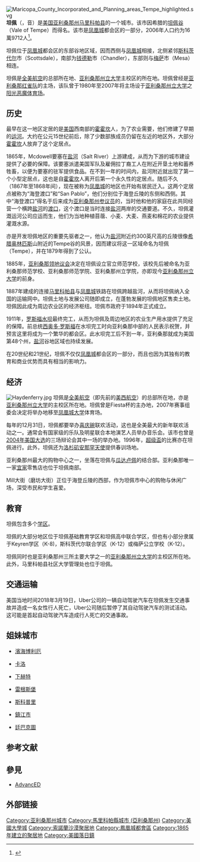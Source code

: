 [[File:Maricopa_County_Incorporated_and_Planning_areas_Tempe_highlighted.svg|right]]
'''坦佩'''（{{lang-en|Tempe}}，音{{IPA|/tɛm.piː/}}）是[[美国|美国]][[亚利桑那州|亚利桑那州]][[马里科帕县|马里科帕县]]的一个城市。该市因希腊的[[坦佩谷|坦佩谷]]（Vale of Tempe）而得名。该市是[[凤凰城|凤凰城]]都会区的一部分，2006年人口约为16萬9712人<ref name=PopEstBigCities>{{cite web | url = http://www.census.gov/popest/cities/tables/SUB-EST2006-01.csv | title = Table 1: Annual Estimates of the Population for Incorporated Places Over 100,000, Ranked by July 1, 2006 Population: April 1, 2000 to July 1, 2006 | format = [[comma-separated_values|CSV]] | work = 2005 Population Estimates | publisher = [[United_States_Census_Bureau|United States Census Bureau]], Population Division | date = 2007-06-28 | accessdate = 2007-06-28 | archive-url = https://web.archive.org/web/20080918015658/http://www.census.gov/popest/cities/tables/SUB-EST2006-01.csv | archive-date = 2008-09-18 | dead-url = yes }}</ref>。

坦佩位于[[凤凰城|凤凰城]]都会区的东部谷地区域，因而西侧与[[凤凰城|凤凰城]]相接，北侧紧邻[[斯科茨代爾_(美國)|斯科茨代尔]]市（Scottsdale），南部为[[钱德勒_(亚利桑那州)|钱德勒]]市（Chandler），东部则与[[梅萨_(亚利桑那州)|梅萨]]市（Mesa）相连。

坦佩是[[全美航空|全美航空]]的总部所在地、[[亚利桑那州立大学|亚利桑那州立大学]]主校区的所在地。坦佩曾经是[[亚利桑那红雀队|亚利桑那红雀队]]的主场，该队曾于1980年至2007年将主场设于[[亚利桑那州立大学|亚利桑那州立大学]]之[[阳光恶魔体育场|阳光恶魔体育场]]。

== 历史 ==

最早在这一地区定居的是[[美国|美国]]西南部的[[霍霍坎文化|霍霍坎]]人，为了农业需要，他们修建了早期的[[运河|运河]]。大约在公元15世纪前后，除了少数部族成员仍留在左近的地区外，大部分[[霍霍坎文化|霍霍坎]]人放弃了这个定居点。

1865年，Mcdowell要塞在[[盐河|盐河]]（Salt River）上游建成，从而为下游的城市建设提供了必要的保障。该要塞派遣美国军队及雇佣拉丁裔工人在附近开垦土地和蓄养牲畜，以便为要塞的驻军提供食品。在不到一年的时间内，盐河附近就出现了第一个小型定居点，这也是自[[霍霍坎文化|霍霍坎]]人离开后第一个永久性的定居点。随后不久（1867年至1868年间），现在被称为[[凤凰城|凤凰城]]的地区也开始有居民迁入。这两个定居点被称为“海登渡口”和“San Pablo”，他们分别位于海登丘陵的东侧和西侧。其中“海登渡口”得名于后来成为[[亚利桑那州|亚利桑那州]][[参议员|参议员]]的{{link-en|卡爾·海登|Carl Hayden}}，当时他和他的家庭在此共同经营一个横跨[[盐河|盐河]]的[[渡口|渡口]]，这个渡口是当时连接[[盐河|盐河]]两岸的交通要道。不久，坦佩灌溉运河公司应运而生，他们为当地种植苜蓿、小麦、大麦、燕麦和棉花的农业提供灌溉水源。

{{link-en|菲利普·達雷爾·杜帕|Phillip Darrell Duppa}}亦是开发坦佩地区的重要先驱者之一，他认为[[盐河|盐河]]附近约300英尺高的丘陵很像[[希腊|希腊]][[奥林匹斯|奥林匹斯]]山附近的Tempe谷的风景，因而建议将这一区域命名为坦佩（Tempe），并在1879年得到了公认。

1885年，[[亚利桑那领地|亚利桑那领地]][[议会|议会]]决定在坦佩设立官立师范学校，该校先后被命名为亚利桑那师范学校、亚利桑那师范学院、亚利桑那州立学院，亦即现今[[亚利桑那州立大学|亚利桑那州立大学]]的前身。

1887年建成的连接[[马里科帕县|马里科帕县]]与[[凤凰城|凤凰城]]铁路在坦佩跨越盐河，从而将坦佩纳入全国的运输网中。坦佩土地与发展公司随即成立，在蓬勃发展的坦佩地区售卖土地。坦佩因此成为周边农业区的经济枢纽。坦佩市政府于1894年正式成立。

1911年，[[罗斯福水坝|罗斯福水坝]]最终完工，从而为坦佩及周边地区的农业生产用水提供了充足的保障。前总统[[西奥多·罗斯福|西奥多·罗斯福]]在水坝完工时向亚利桑那中部的人民表示祝贺，并预言这里将成为一个繁华的都会区。此水坝完工后不到一年，亚利桑那就成为美国第48个州，[[盐河|盐河]]谷地区域也持续发展。

在20世纪和21世纪，坦佩不仅仅[[凤凰城|凤凰城]]都会区的一部分，而且也因为其独有的教育和商业优势而具有相当的影响力。

== 经济 ==

[[File:Haydenferry.jpg|thumb]]
坦佩是[[全美航空|全美航空]]（即先前的[[美西航空|美西航空]]）的总部所在地，亦是[[亚利桑那州立大学|亚利桑那州立大学]]的主校区所在地。坦佩曾是Fiesta杯的主办地，2007年赛事组委会决定将举办地移至[[凤凰城大学|凤凰城大学]]体育场。

每年的12月31日，坦佩都要举办{{link-en|洞見企業|Insight Enterprises|洞見}}[[喜庆碗|喜庆碗]]联欢活动，这也是全美最大的新年联欢活动之一。通常会有国家级的乐队及明星联合本地演艺人员举办音乐会。该市也曾是[[2004年美国大选|2004年美国大选]]的三场辩论会其中一场的举办地。1996年，[[超级盃|超级盃]]的比赛亦在坦佩进行。此外，坦佩还为[[洛杉矶安那罕天使|洛杉矶安那罕天使]]提供春训场地。

亚利桑那州最大的购物中心之一，{{lang-en|亞利桑那磨坊|Arizona Mills}}坐落在坦佩与[[瓜达卢佩_(亚利桑那州)|瓜达卢佩]]的结合部。亚利桑那唯一一家[[宜家|宜家]]零售店也位于坦佩南部。

Mill大街（磨坊大街）正位于海登丘陵的西部，作为坦佩市中心的购物与休闲广场，深受市民和学生喜爱。

== 教育 ==
坦佩包含多个[[学区|学区]]。

坦佩的大部分地区位于坦佩基础教育学区和坦佩高中联合学区，但也有小部分隶属于Keyren学区（K-8)，斯科茨代尔联合学区（K-12）或梅萨公立学校（K-12）。

坦佩同时也是亚利桑那州三所主要大学之一的[[亚利桑那州立大学|亚利桑那州立大学]]的主校区所在地。此外，马里科帕县社区大学管理处也位于坦佩。

==交通运输==
美国当地时间2018年3月19日，Uber公司的一辆自动驾驶汽车在坦佩发生交通事故并造成一名女性行人死亡，Uber公司随后暂停了其自动驾驶汽车的测试活动。这可能是首起自动驾驶汽车造成行人死亡的交通事故。

==姐妹城市==
*{{FRA}} [[濱海博利厄|濱海博利厄]]
*{{IRE}} [[卡洛|卡洛]]
*{{NZD}} [[下赫特|下赫特]]
*{{GER}} [[雷根斯堡|雷根斯堡]]
*{{MKD}} [[斯科普里|斯科普里]]
*{{PRC}} [[鎮江市|鎮江市]]
*{{MLI}} [[廷巴克圖|廷巴克圖]]

== 参考文献 ==
{{Reflist}}

== 參見 ==
*[[AdvancED|AdvancED]]

== 外部链接 ==

{{Arizona}}
{{馬里科帕縣 (亞利桑那州)}}
{{Authority control}}

{{DEFAULTSORT:Tempe, Arizona}}
[[Category:亚利桑那州城市|Category:亚利桑那州城市]]
[[Category:馬里科帕縣城市_(亞利桑那州)|Category:馬里科帕縣城市 (亞利桑那州)]]
[[Category:美國大學城|Category:美國大學城]]
[[Category:索諾蘭沙漠聚居地|Category:索諾蘭沙漠聚居地]]
[[Category:鳳凰城都會區|Category:鳳凰城都會區]]
[[Category:1865年建立的聚居地|Category:1865年建立的聚居地]]
[[Category:美國落日鎮|Category:美國落日鎮]]